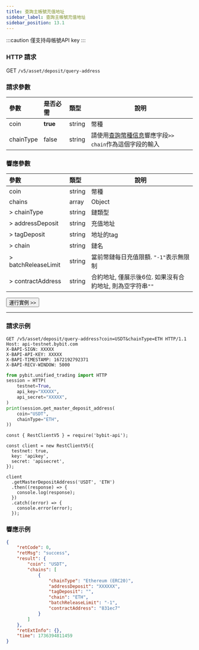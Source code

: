 ```yaml
---
title: 查詢主帳號充值地址
sidebar_label: 查詢主帳號充值地址
sidebar_position: 13.1
---
```


:::caution
僅支持母帳號API key
:::

### HTTP 請求
GET `/v5/asset/deposit/query-address`

### 請求參數
| 參數 | 是否必需 | 類型 | 說明|
|:----- |:-------|:-----|------ |
|coin |**true** |string |幣種 |
|chainType |false |string |請使用[查詢幣種信息](../coin-info#)響應字段`>> chain`作為這個字段的輸入|

### 響應參數
| 參數 | 類型 | 說明|
|:----- |:-----|----- |
|coin |string |幣種 |
|chains |array |Object |
|> chainType |string |鏈類型 |
|> addressDeposit |string |充值地址 |
|> tagDeposit |string |地址的tag |
|> chain |string |鏈名 |
|> batchReleaseLimit|string|當前幣鏈每日充值限額. `"-1"`表示無限制|
|> contractAddress|string|合約地址, 僅展示後6位. 如果沒有合約地址, 則為空字符串`""`|

<a href="/api-explorer/v5/asset/master-deposit-addr"><Button>運行實例 >></Button></a>

---

### 請求示例

<Tabs groupId="programming-languages">
<TabItem value="http" label="HTTP">

```http
GET /v5/asset/deposit/query-address?coin=USDT&chainType=ETH HTTP/1.1
Host: api-testnet.bybit.com
X-BAPI-SIGN: XXXXX
X-BAPI-API-KEY: XXXXX
X-BAPI-TIMESTAMP: 1672192792371
X-BAPI-RECV-WINDOW: 5000
```

</TabItem>
<TabItem value="python" label="Python">

```python
from pybit.unified_trading import HTTP
session = HTTP(
    testnet=True,
    api_key="XXXXX",
    api_secret="XXXXX",
)
print(session.get_master_deposit_address(
    coin="USDT",
    chainType="ETH",
))
```

</TabItem>

<TabItem value="Node" label="Node.js">

```n4js
const { RestClientV5 } = require('bybit-api');

const client = new RestClientV5({
  testnet: true,
  key: 'apikey',
  secret: 'apisecret',
});

client
  .getMasterDepositAddress('USDT', 'ETH')
  .then((response) => {
    console.log(response);
  })
  .catch((error) => {
    console.error(error);
  });
```

</TabItem>
</Tabs>

### 響應示例

```json
{
    "retCode": 0,
    "retMsg": "success",
    "result": {
        "coin": "USDT",
        "chains": [
            {
                "chainType": "Ethereum (ERC20)",
                "addressDeposit": "XXXXXX",
                "tagDeposit": "",
                "chain": "ETH",
                "batchReleaseLimit": "-1",
                "contractAddress": "831ec7"
            }
        ]
    },
    "retExtInfo": {},
    "time": 1736394811459
}
```
